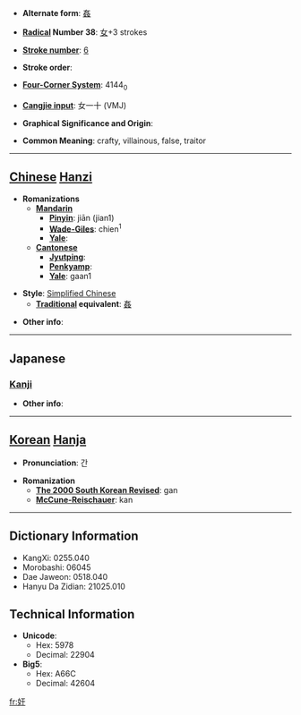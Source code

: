 * '''Alternate form''': [[姦]]

* '''[[Wiktionary:Chinese radical index| Radical]] Number 38''': [[Wiktionary:Chinese radical index 女|女]]+3 strokes

* '''[[Wiktionary:Chinese total strokes index|Stroke number]]''': [[Wiktionary:Chinese total strokes index 6|6]]

* '''Stroke order''': 

* '''[[Wiktionary:Chinese four corner index|Four-Corner System]]''': 4144<sub>0</sub>

* '''[[Wiktionary:Chinese Cangjie index|Cangjie input]]''': 女一十 (VMJ)

* '''Graphical Significance and Origin''': 

* '''Common Meaning''': crafty, villainous, false, traitor

----

== [[Chinese]] [[Hanzi]] ==

* '''Romanizations'''
** '''[[Mandarin]]'''
*** '''[[Pinyin]]''': jiān (jian1)
*** '''[[Wade-Giles]]''': chien<sup>1</sup>
*** '''[[Yale]]''': 
** '''[[Cantonese]]'''
*** '''[[Jyutping]]''':
*** '''[[Penkyamp]]''': 
*** '''[[Yale]]''': gaan1

* '''Style''': [[Simplified Chinese]] 
** '''[[Traditional Chinese|Traditional]] equivalent''': [[姦]]

* '''Other info''': 

----

==Japanese==
===[[Kanji]]===
{{kanji|on readings=[[かん]] (kan)|kun readings=[[おかす]] (okasu)}}

* '''Other info''':  

----

== [[Korean]] [[Hanja]] ==

* '''Pronunciation''': 간

* '''Romanization'''
** '''[[The 2000 South Korean Revised Romanization|The 2000 South Korean Revised]]''': gan
** '''[[McCune-Reischauer]]''': kan

----

== Dictionary Information ==

* KangXi: 0255.040
* Morobashi: 06045
* Dae Jaweon: 0518.040
* Hanyu Da Zidian: 21025.010

== Technical Information ==

* '''Unicode''':
** Hex: 5978
** Decimal: 22904
* '''Big5''':
** Hex: A66C
** Decimal: 42604

[[fr:奸]]